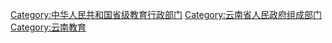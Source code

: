 [[Category:中华人民共和国省级教育行政部门|Category:中华人民共和国省级教育行政部门]]
[[Category:云南省人民政府组成部门|Category:云南省人民政府组成部门]]
[[Category:云南教育|Category:云南教育]]